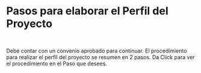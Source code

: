 # Pasos para elaborar el Perfil del Proyecto
~~~
 
~~~
Debe contar con un convenio aprobado para continuar. El procedimiento para realizar el perfil del proyecto se resumen en 2 pasos. Da Click para ver el procedimiento en el Paso que desees.